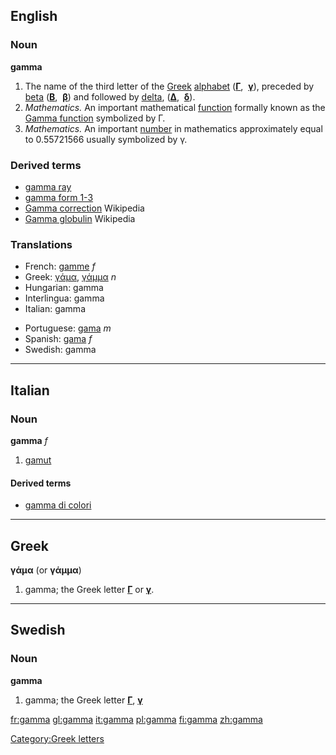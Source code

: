 {{letter_disp2|beta|[[image:Greek_uc_gamma.png|33px]][[image:Greek_lc_gamma.png|28px]] |delta|γάμα|Γ|γ}}

==English==

===Noun===
'''gamma'''
# The name of the third letter of the [[Greek]] [[alphabet]] ('''[[Γ]]''', &nbsp;'''[[γ]]'''), preceded by [[beta]] ('''[[Β]]''', &nbsp;'''[[β]]''') and followed by [[delta]], ('''[[Δ]]''', &nbsp;'''[[δ]]''').
# ''Mathematics.'' An important mathematical [[function]] formally known as the [[w:Gamma function|Gamma function]] symbolized by Γ.
# ''Mathematics.'' An important [[number]] in mathematics approximately equal to 0.55721566 usually symbolized by γ.

===Derived terms===
* [[gamma ray]]
* [[gamma form 1-3]]
* [[w:Gamma correction|Gamma correction]] Wikipedia
* [[w:Gamma globulin|Gamma globulin]] Wikipedia

===Translations===
{{top}}
*French: [[gamme]] ''f''
*Greek: [[γάμα]], [[γάμμα]] ''n'' 
*Hungarian: gamma
*Interlingua: gamma
*Italian: gamma
{{mid}}
*Portuguese: [[gama]] ''m''
*Spanish: [[gama]] ''f''
*Swedish: gamma
{{bottom}}

----

==Italian==

===Noun===
'''gamma''' ''f''
# [[gamut]]

====Derived terms====
*[[gamma di colori]]<!-- only if it's a set-phrase -->

----
==Greek==
'''γάμα''' (or '''γάμμα''')

# gamma; the Greek letter '''[[Γ]]''' or '''[[γ]]'''.

----
==Swedish==

===Noun===
'''gamma'''
#gamma; the Greek letter '''[[Γ]]''', '''[[γ]]'''

[[Category:Greek letters]]

[[fr:gamma]]
[[gl:gamma]]
[[it:gamma]]
[[pl:gamma]]
[[fi:gamma]]
[[zh:gamma]]